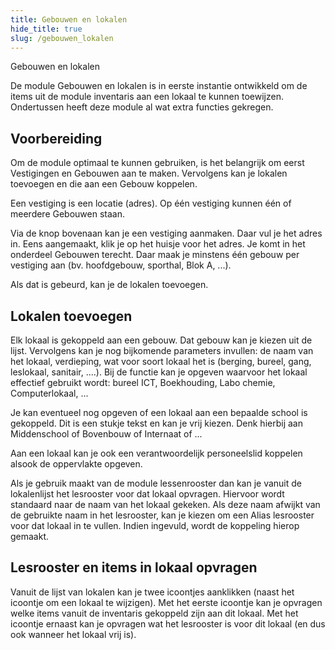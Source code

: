 ```yaml
--- 
title: Gebouwen en lokalen
hide_title: true
slug: /gebouwen_lokalen
---
```


<ImageTitle img="school.png">Gebouwen en lokalen</ImageTitle>

De module Gebouwen en lokalen is in eerste instantie ontwikkeld om de items uit de module inventaris aan een lokaal te kunnen toewijzen. Ondertussen heeft deze module al wat extra functies gekregen.

## Voorbereiding

Om de module optimaal te kunnen gebruiken, is het belangrijk om eerst Vestigingen en Gebouwen aan te maken. Vervolgens kan je lokalen toevoegen en die aan een Gebouw koppelen.

Een vestiging is een locatie (adres). Op één vestiging kunnen één of meerdere Gebouwen staan. 

Via de knop bovenaan kan je een vestiging aanmaken. Daar vul je het adres in. Eens aangemaakt, klik je op het huisje voor het adres. Je komt in het onderdeel Gebouwen terecht. Daar maak je minstens één gebouw per vestiging aan (bv. hoofdgebouw, sporthal, Blok A, ...).

Als dat is gebeurd, kan je de lokalen toevoegen.

## Lokalen toevoegen

Elk lokaal is gekoppeld aan een gebouw. Dat gebouw kan je kiezen uit de lijst. Vervolgens kan je nog bijkomende parameters invullen: de naam van het lokaal, verdieping, wat voor soort lokaal het is (berging, bureel, gang, leslokaal, sanitair, ....). Bij de functie kan je opgeven waarvoor het lokaal effectief gebruikt wordt: bureel ICT, Boekhouding, Labo chemie, Computerlokaal, ...

Je kan eventueel nog opgeven of een lokaal aan een bepaalde school is gekoppeld. Dit is een stukje tekst en kan je vrij kiezen. Denk hierbij aan Middenschool of Bovenbouw of Internaat of ...

Aan een lokaal kan je ook een verantwoordelijk personeelslid koppelen alsook de oppervlakte opgeven.

Als je gebruik maakt van de module lessenrooster dan kan je vanuit de lokalenlijst het lesrooster voor dat lokaal opvragen. Hiervoor wordt standaard naar de naam van het lokaal gekeken. Als deze naam afwijkt van de gebruikte naam in het lesrooster, kan je kiezen om een Alias lesrooster voor dat lokaal in te vullen. Indien ingevuld, wordt de koppeling hierop gemaakt.

## Lesrooster en items in lokaal opvragen

Vanuit de lijst van lokalen kan je twee icoontjes aanklikken (naast het icoontje om een lokaal te wijzigen). Met het eerste icoontje kan je opvragen welke items vanuit de inventaris gekoppeld zijn aan dit lokaal. Met het icoontje ernaast kan je opvragen wat het lesrooster is voor dit lokaal (en dus ook wanneer het lokaal vrij is).